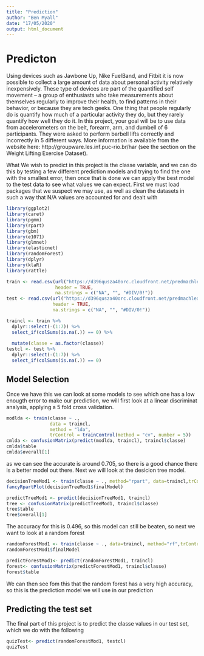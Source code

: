 ```yaml
---
title: "Prediction"
author: "Ben Myall"
date: "17/05/2020"
output: html_document
---
```

# Predicton 

Using devices such as Jawbone Up, Nike FuelBand, and Fitbit it is now possible to collect a large amount of data about personal activity relatively inexpensively. These type of devices are part of the quantified self movement – a group of enthusiasts who take measurements about themselves regularly to improve their health, to find patterns in their behavior, or because they are tech geeks. One thing that people regularly do is quantify how much of a particular activity they do, but they rarely quantify how well they do it. In this project, your goal will be to use data from accelerometers on the belt, forearm, arm, and dumbell of 6 participants. They were asked to perform barbell lifts correctly and incorrectly in 5 different ways. More information is available from the website here: http://groupware.les.inf.puc-rio.br/har (see the section on the Weight Lifting Exercise Dataset).

What We wish to predict in this project is the classe variable, and we can do this by testing a few different prediction models and trying to find the one with the smallest error, then once that is done we can apply the best model to the test data to see what values we can expect. First we must load packages that we suspect we may use, as well as clean the datasets in such a way that N/A values are accounted for and dealt with 

```r
library(ggplot2)
library(caret)
library(pgmm)
library(rpart)
library(gbm)
library(e1071)
library(glmnet)
library(elasticnet)
library(randomForest)
library(dplyr)
library(klaR)
library(rattle)

train <- read.csv(url("https://d396qusza40orc.cloudfront.net/predmachlearn/pml-training.csv"), 
                  header = TRUE,
                  na.strings = c("NA", "", "#DIV/0!"))
test <- read.csv(url("https://d396qusza40orc.cloudfront.net/predmachlearn/pml-testing.csv"),
                 header = TRUE,
                 na.strings = c("NA", "", "#DIV/0!"))

traincl <- train %>%
  dplyr::select(-(1:7)) %>%
  select_if(colSums(is.na(.)) == 0) %>%
  
  mutate(classe = as.factor(classe))
testcl <- test %>%
  dplyr::select(-(1:7)) %>%
  select_if(colSums(is.na(.)) == 0)

```


## Model Selection

Once we have this we can look at some models to see which one has a low enougth error to make our prediction, we will first look at a linear discriminat analysis, applying a 5 fold cross validation.


```r
modlda <- train(classe ~ .,
                data = traincl,
                method = "lda",
                trControl = trainControl(method = "cv", number = 5))
cmlda <- confusionMatrix(predict(modlda, traincl), traincl$classe)
cmlda$table
cmlda$overall[1]
```

as we can see the accurate is around 0.705, so there is a good chance there is a better model out there. Next we will look at the desicion tree model.

```r
decisionTreeMod1 <- train(classe ~ ., method="rpart", data=traincl,trControl = trainControl(method = "cv", number = 5))
fancyRpartPlot(decisionTreeMod1$finalModel)

predictTreeMod1 <- predict(decisionTreeMod1, traincl)
tree <- confusionMatrix(predictTreeMod1, traincl$classe)
tree$table
tree$overall[1]
```

The accuracy for this is 0.496, so this model can still be beaten, so next we want to look at a random forest 

```r
randomForestMod1 <- train(classe ~ ., data=traincl, method="rf",trControl = trainControl(method = "cv", number = 5))
randomForestMod1$finalModel

predictForestMod1<- predict(randomForestMod1, traincl)
forest<- confusionMatrix(predictForestMod1, traincl$classe)
forest$table
```

We can then see fom this that the random forest has a very high accuracy, so this is the prediction model we will use in our prediction

## Predicting the test set

The final part of this project is to predict the classe values in our test set, which we do with the following

```r
quizTest<- predict(randomForestMod1, testcl)
quizTest

```




